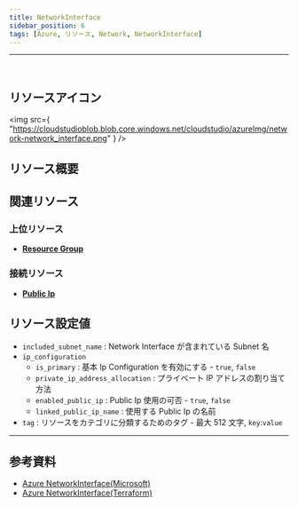 ```yaml
---
title: NetworkInterface
sidebar_position: 6
tags: [Azure, リソース, Network, NetworkInterface]
---
```


<hr />
<br />

## リソースアイコン

<img
    src={
        "https://cloudstudioblob.blob.core.windows.net/cloudstudio/azureImg/network-network_interface.png"
    }
/>

## リソース概要

## 関連リソース

### 上位リソース

-   [**Resource Group**](https://docs.cstudio.app/ja/docs/resource/azure/Base/ResourceGroup)

### 接続リソース

-   [**Public Ip**](https://docs.cstudio.app/ja/docs/resource/azure/Network/PublicIp)

## リソース設定値

-   `included_subnet_name` : Network Interface が含まれている Subnet 名
-   `ip_configuration`
    -   `is_primary` : 基本 Ip Configuration を有効にする - `true`, `false`
    -   `private_ip_address_allocation` : プライベート IP アドレスの割り当て方法
    -   `enabled_public_ip` : Public Ip 使用の可否 - `true`, `false`
    -   `linked_public_ip_name` : 使用する Public Ip の名前
-   `tag` : リソースをカテゴリに分類するためのタグ - 最大 512 文字, `key`:`value`

---

## 参考資料

-   [Azure NetworkInterface(Microsoft)](https://learn.microsoft.com/ko-kr/azure/virtual-network/virtual-network-network-interface?tabs=azure-portal#associate-or-dissociate-a-network-security-group)
-   [Azure NetworkInterface(Terraform)](https://registry.terraform.io/providers/hashicorp/azurerm/latest/docs/resources/network_interface)
